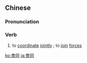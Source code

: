 {{also|会同}}
==Chinese==
{{zh-forms|s=会同}}

===Pronunciation===
{{zh-pron
|m=huìtóng
|c=wui3 tung4
|mn=hōe-tông
|cat=v
}}

===Verb===
{{zh-verb}}

# to [[coordinate]] [[jointly]] {{gloss|especially with other departments or organizations when handling an issue}}; to [[join]] [[force]]s

{{zh-cat|Advanced}}

[[ko:會同]]
[[ja:會同]]